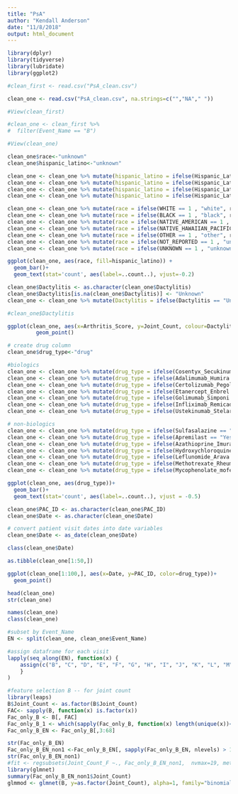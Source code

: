 ```yaml
---
title: "PsA"
author: "Kendall Anderson"
date: "11/8/2018"
output: html_document
---
```


```r
library(dplyr)
library(tidyverse)
library(lubridate)
library(ggplot2)
```

```r
#clean_first <- read.csv("PsA_clean.csv")

clean_one <- read.csv("PsA_clean.csv", na.strings=c("","NA"," "))
```

```r
#View(clean_first)
```

```r
#clean_one <- clean_first %>%
#  filter(Event_Name == "B")
```

```r
#View(clean_one)
```

```r
clean_one$race<-"unknown"
clean_one$hispanic_latino<-"unknown"
```

```r
clean_one <- clean_one %>% mutate(hispanic_latino = ifelse(Hispanic_Latino_Yes == 1 , "yes", hispanic_latino))
clean_one <- clean_one %>% mutate(hispanic_latino = ifelse(Hispanic_Latino_No == 1 , "no", hispanic_latino))
clean_one <- clean_one %>% mutate(hispanic_latino = ifelse(Hispanic_Latino_Not_Reported == 1 , "unknown", hispanic_latino))
clean_one <- clean_one %>% mutate(hispanic_latino = ifelse(Hispanic_Latino_Unknown == 1 , "unknown", hispanic_latino))
```

```r
clean_one <- clean_one %>% mutate(race = ifelse(WHITE == 1 , "white", race))
clean_one <- clean_one %>% mutate(race = ifelse(BLACK == 1 , "black", race))
clean_one <- clean_one %>% mutate(race = ifelse(NATIVE_AMERICAN == 1 , "native_american", race))
clean_one <- clean_one %>% mutate(race = ifelse(NATIVE_HAWAIIAN_PACIFIC_ISLANDER == 1 , "native_hawaiian_pacific_islander", race))
clean_one <- clean_one %>% mutate(race = ifelse(OTHER == 1 , "other", race))
clean_one <- clean_one %>% mutate(race = ifelse(NOT_REPORTED == 1 , "unknown", race))
clean_one <- clean_one %>% mutate(race = ifelse(UNKNOWN == 1 , "unknown", race))
```

```r
ggplot(clean_one, aes(race, fill=hispanic_latino)) +
  geom_bar()+
  geom_text(stat='count', aes(label=..count..), vjust=-0.2)
```

```r
clean_one$Dactylitis <- as.character(clean_one$Dactylitis)
clean_one$Dactylitis[is.na(clean_one$Dactylitis)] <- "Unknown"
clean_one <- clean_one %>% mutate(Dactylitis = ifelse(Dactylitis == "Unavailable" , "Unknown", Dactylitis))
```

```r
#clean_one$Dactylitis
```

```r
ggplot(clean_one, aes(x=Arthritis_Score, y=Joint_Count, colour=Dactylitis))+
         geom_point()
```

```r
# create drug column
clean_one$drug_type<-"drug"
```

```r
#biologics
clean_one <- clean_one %>% mutate(drug_type = ifelse(Cosentyx_Secukinumab == "Yes" , "biologic", drug_type))
clean_one <- clean_one %>% mutate(drug_type = ifelse(Adalimumab_Humira == "Yes" , "biologic", drug_type))
clean_one <- clean_one %>% mutate(drug_type = ifelse(Certolizumab_Pegol_Cimzia == "Yes" , "biologic", drug_type))
clean_one <- clean_one %>% mutate(drug_type = ifelse(Etanercept_Enbrel == "Yes" , "biologic", drug_type))
clean_one <- clean_one %>% mutate(drug_type = ifelse(Golimumab_Simponi == "Yes" , "biologic", drug_type))
clean_one <- clean_one %>% mutate(drug_type = ifelse(Infliximab_Remicade == "Yes" , "biologic", drug_type))
clean_one <- clean_one %>% mutate(drug_type = ifelse(Ustekinumab_Stelara == "Yes" , "biologic", drug_type))

# non-biologics
clean_one <- clean_one %>% mutate(drug_type = ifelse(Sulfasalazine == "Yes" , "non-biologic", drug_type))
clean_one <- clean_one %>% mutate(drug_type = ifelse(Apremilast == "Yes" , "non-biologic", drug_type))
clean_one <- clean_one %>% mutate(drug_type = ifelse(Azathioprine_Imuran == "Yes" , "non-biologic", drug_type))
clean_one <- clean_one %>% mutate(drug_type = ifelse(Hydroxychloroquine_Plaquenil == "Yes" , "non-biologic", drug_type))
clean_one <- clean_one %>% mutate(drug_type = ifelse(Leflunomide_Arava == "Yes" , "non-biologic", drug_type))
clean_one <- clean_one %>% mutate(drug_type = ifelse(Methotrexate_Rheumatrex == "Yes" , "non-biologic", drug_type))
clean_one <- clean_one %>% mutate(drug_type = ifelse(Mycophenolate_mofetil_CellCept == "Yes" , "non-biologic", drug_type))

```

```r
ggplot(clean_one, aes(drug_type))+
  geom_bar()+
  geom_text(stat='count', aes(label=..count..), vjust = -0.5)
```

```r
clean_one$PAC_ID <- as.character(clean_one$PAC_ID)
clean_one$Date <- as.character(clean_one$Date)
```

```r
# convert patient visit dates into date variables
clean_one$Date <- as_date(clean_one$Date)
```

```r
class(clean_one$Date)
```

```r
as.tibble(clean_one[1:50,])
```

```r
ggplot(clean_one[1:100,], aes(x=Date, y=PAC_ID, color=drug_type))+
  geom_point()
```

```r
head(clean_one)
str(clean_one)
```

```r
names(clean_one)
class(clean_one)
```
```r
#subset by Event_Name
EN <- split(clean_one, clean_one$Event_Name)
```

```r
#assign dataframe for each visit
lapply(seq_along(EN), function(x) {
    assign(c("B", "C", "D", "E", "F", "G", "H", "I", "J", "K", "L", "M", "N", "O", "P")[x], EN[[x]], envir=.GlobalEnv)
    }
)
```

```r
#feature selection B -- for joint count
library(leaps)
B$Joint_Count <- as.factor(B$Joint_Count)
FAC<- sapply(B, function(x) is.factor(x))
Fac_only_B <- B[, FAC]
Fac_only_B_1 <- which(sapply(Fac_only_B, function(x) length(unique(x))<2)) # see which factor has only one level
Fac_only_B_EN <- Fac_only_B[,3:68]

str(Fac_only_B_EN)
Fac_only_B_EN_non1 <-Fac_only_B_EN[, sapply(Fac_only_B_EN, nlevels) > 1]
str(Fac_only_B_EN_non1)
#fit <- regsubsets(Joint_Count_F ~., Fac_only_B_EN_non1,  nvmax=19,	method="forward")
library(glmnet)
summary(Fac_only_B_EN_non1$Joint_Count)
glmmod <- glmnet(B, y=as.factor(Joint_Count), alpha=1, family="binomial")

```


